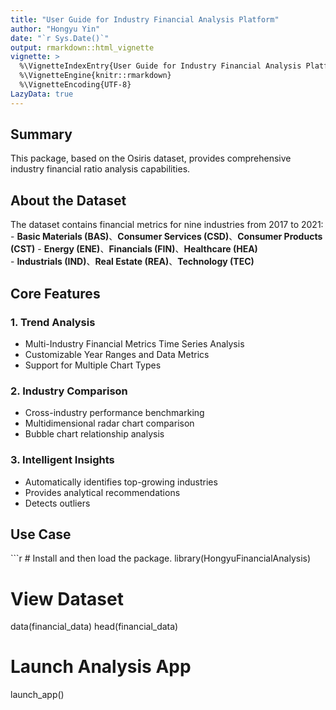 ```yaml
---
title: "User Guide for Industry Financial Analysis Platform"
author: "Hongyu Yin"
date: "`r Sys.Date()`"
output: rmarkdown::html_vignette
vignette: >
  %\VignetteIndexEntry{User Guide for Industry Financial Analysis Platform}
  %\VignetteEngine{knitr::rmarkdown}
  %\VignetteEncoding{UTF-8}
LazyData: true
---
```


## Summary

This package, based on the Osiris dataset, provides comprehensive industry financial ratio analysis capabilities.

## About the Dataset

The dataset contains financial metrics for nine industries from 2017 to 2021:
- **Basic Materials (BAS)**、**Consumer Services (CSD)**、**Consumer Products (CST)**
- **Energy (ENE)**、**Financials (FIN)**、**Healthcare (HEA)**  
- **Industrials (IND)**、**Real Estate (REA)**、**Technology (TEC)**

## Core Features

### 1. Trend Analysis
- Multi-Industry Financial Metrics Time Series Analysis
- Customizable Year Ranges and Data Metrics
- Support for Multiple Chart Types

### 2. Industry Comparison
- Cross-industry performance benchmarking
- Multidimensional radar chart comparison
- Bubble chart relationship analysis

### 3. Intelligent Insights
- Automatically identifies top-growing industries
- Provides analytical recommendations
- Detects outliers

## Use Case

```r
# Install and then load the package.
library(HongyuFinancialAnalysis)

# View Dataset
data(financial_data)
head(financial_data)

# Launch Analysis App
launch_app()
